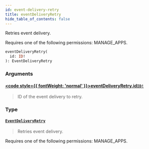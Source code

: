 ```yaml
---
id: event-delivery-retry
title: eventDeliveryRetry
hide_table_of_contents: false
---
```








Retries event delivery. 

Requires one of the following permissions: MANAGE_APPS.

```graphql
eventDeliveryRetry(
  id: ID!
): EventDeliveryRetry
```


### Arguments

#### [<code style={{ fontWeight: 'normal' }}>eventDeliveryRetry.<b>id</b></code>](#)<Bullet />[`ID!`](../../../developer/api-reference/scalars/id) <Badge class="secondary" text="non-null"/> <Badge class="secondary" text="scalar"/>
> ID of the event delivery to retry.
> 

### Type

#### [`EventDeliveryRetry`](../../../developer/api-reference/objects/event-delivery-retry) <Badge class="secondary" text="object"/>
> Retries event delivery. 

Requires one of the following permissions: MANAGE_APPS.
> 





